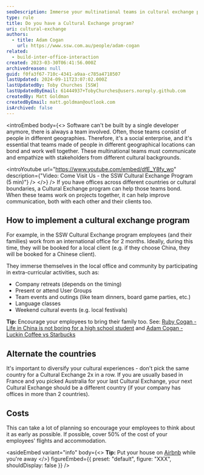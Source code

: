 ```yaml
---
seoDescription: Immerse your multinational teams in cultural exchange programs to improve communication and collaboration across global offices.
type: rule
title: Do you have a Cultural Exchange program?
uri: cultural-exchange
authors:
  - title: Adam Cogan
    url: https://www.ssw.com.au/people/adam-cogan
related:
  - build-inter-office-interaction
created: 2023-03-30T06:41:56.000Z
archivedreason: null
guid: f0fa3f67-710c-4341-a9aa-c785a4718507
lastUpdated: 2024-09-11T23:07:02.000Z
lastUpdatedBy: Toby Churches [SSW]
lastUpdatedByEmail: 61444937+TobyChurches@users.noreply.github.com
createdBy: Matt Goldman
createdByEmail: matt.goldman@outlook.com
isArchived: false
---
```


<introEmbed
  body={<>
Software can't be built by a single developer anymore, there is always a team involved. Often, those teams consist of people in different geographies. Therefore, it's a social enterprise, and it's essential that teams made of people in different geographical locations can bond and work well together. These multinational teams must communicate and empathize with stakeholders from different cultural backgrounds.

<introYoutube url="https://www.youtube.com/embed/dfE_Y8fy_wo" description={"Video: Come Visit Us - the SSW Cultural Exchange Program (5 min)"} />
  </>}
/>
If you have offices across different countries or cultural boundaries, a Cultural Exchange program can help those teams bond. When these teams work on projects together, it can help improve communication, both with each other and their clients too.

## How to implement a cultural exchange program

For example, in the SSW Cultural Exchange program employees (and their families) work from an international office for 2 months. Ideally, during this time, they will be booked for a local client (e.g. if they choose China, they will be booked for a Chinese client).

They immerse themselves in the local office and community by participating in extra-curricular activities, such as:

* Company retreats (depends on the timing)
* Present or attend User Groups
* Team events and outings (like team dinners, board game parties, etc.)
* Language classes
* Weekend cultural events (e.g. local festivals)

**Tip:** Encourage your employees to bring their family too. See: [Ruby Cogan - Life in China is not boring for a high school student](https://rubycogan.com/2018/12/life-in-china-is-not-boring-for-a-high-school-student) and [Adam Cogan - Luckin Coffee vs Starbucks](https://adamcogan.com/2018/12/05/luckin-coffee-vs-starbucks-a-luckin-success-in-china)

## Alternate the countries

It's important to diversify your cultural experiences - don't pick the same country for a Cultural Exchange 2x in a row. If you are usually based in France and you picked Australia for your last Cultural Exchange, your next Cultural Exchange should be a different country (if your company has offices in more than 2 countries).

## Costs

This can take a lot of planning so encourage your employees to think about it as early as possible. If possible, cover 50% of the cost of your employees' flights and accommodation.

<asideEmbed
  variant="info"
  body={<>
    **Tip:** Put your house on [Airbnb](https://www.airbnb.com) while you're away
  </>}
  figureEmbed={{
    preset: "default",
    figure: "XXX",
    shouldDisplay: false
  }}
/>
